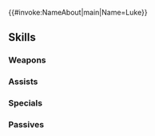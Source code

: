 {{#invoke:NameAbout|main|Name=Luke}}{{HeroPage Tabs}}
{{Hero Infobox
|Name=Luke
|Title=Rowdy Squire
|artist=Daisuke Izuka
|WeaponType=Red Sword
|MoveType=Cavalry
|Origin=Fire Emblem: New Mystery of the Emblem
|Gender=Male
|actorEN=Edward Bosco
|actorJP=梅原裕一郎
|releaseDate=June 14, 2017
|poolDate=June 30, 2017
|randomStartTime=2017-06-28T07:00:00Z
|poolRarities=5
|TagID=ルーク
|InternalID=137
|cv1=1
|cv2=101100
|description=An aspiring knight of Altea. Flirtatious. Roderick's longtime friend and rival. Appears in Fire Emblem: New Mystery of the Emblem.
|Properties=specRate_201904
|GrowthModifier=None
}}
{{Stats Page
|Lv1HP=19|Lv1ATK=8|Lv1SPD=6|Lv1DEF=8|Lv1RES=5
|GRHP=55|GRATK=60|GRSPD=50|GRDEF=50|GRRES=35
}}
==Skills==
===Weapons===
{{Weapons Table
|weapon1=Iron Sword
|weapon1Default=1
|weapon1Unlock=1
|weapon2=Steel Sword
|weapon2Default=3
|weapon2Unlock=2
|weapon3=Brave Sword
|weapon3Default=4
|weapon3Unlock=3
|weapon4=Brave Sword+
|weapon4Default=5
|weapon4Unlock=5
|weapon5=Rowdy Sword
|weapon5Unlock=5
}}
===Assists===
{{Assists Table}}
===Specials===
{{Specials Table
|special1=Glowing Ember
|special1Default=4
|special1Unlock=3
|special2=Bonfire
|special2Unlock=4
}}
===Passives===
{{Passives Table
|passiveA1=Fire Boost 1
|passiveA2=Fire Boost 2
|passiveA3=Fire Boost 3
|passiveA1Unlock=1
|passiveA2Unlock=2
|passiveA3Unlock=4
|passiveC1=Panic Ploy 1
|passiveC2=Panic Ploy 2
|passiveC3=Panic Ploy 3
|passiveC1Unlock=3
|passiveC2Unlock=4
|passiveC3Unlock=5
}}
{{Heroes Navbox}}